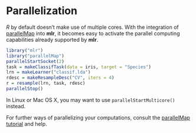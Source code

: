 Parallelization
===============

*R* by default doesn't make use of multiple cores.
With the integration of
[parallelMap](https://github.com/berndbischl/parallelMap) into **mlr**, it
becomes easy to activate the parallel computing capabilities already supported
by **mlr**.

```r
library("mlr")
library("parallelMap")
parallelStartSocket(2)
task = makeClassifTask(data = iris, target = "Species")
lrn = makeLearner("classif.lda")
rdesc = makeResampleDesc("CV", iters = 4)
r = resample(lrn, task, rdesc)
parallelStop()
```

In Linux or Mac OS X, you may want to use `parallelStartMulticore()` instead.

For further ways of parallelizing your computations, consult the [parallelMap
tutorial](https://github.com/berndbischl/parallelMap#parallelmap) and help.
